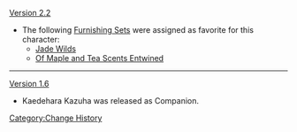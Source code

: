 [[Version 2.2]]
* The following [[Furnishing Sets]] were assigned as favorite for this character:
** [[Jade Wilds]]
** [[Of Maple and Tea Scents Entwined]]
----
[[Version 1.6]]
* Kaedehara Kazuha was released as Companion.
<noinclude>[[Category:Change History]]</noinclude>